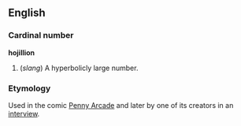 ==English==
===Cardinal number===
'''hojillion'''
#(''slang'') A hyperbolicly large number.

===Etymology===
Used in the comic [http://www.penny-arcade.com/view.php3?date=2002-02-11 Penny Arcade] and later by one of its creators in an
[http://games.slashdot.org/article.pl?sid=04/11/26/003251&tid=188&tid=133&tid=11&tid=10 interview].
{{protologism}}
{{rfd}}